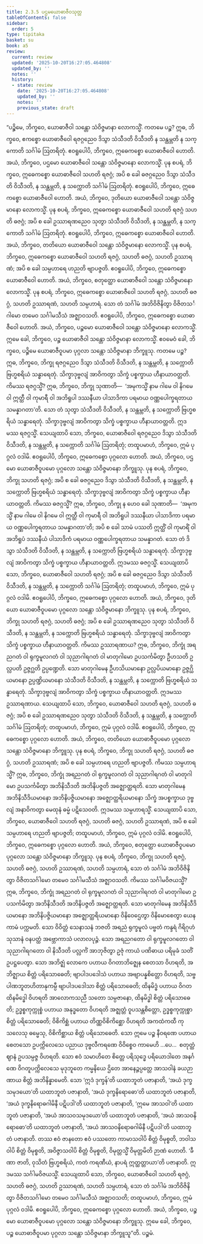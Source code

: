 ```yaml
---
title: 2.3.5 ပဌမယောဓာဇီဝသုတ္တ
tableOfContents: false
sidebar:
  order: 5
type: tipitaka
basket: su
book: a5
review:
  current: review
  updated: '2025-10-20T16:27:05.464808'
  updated_by: ''
  notes: ''
  history:
  - state: review
    date: '2025-10-20T16:27:05.464808'
    updated_by: ''
    notes: ''
    previous_state: draft
---
```



<DynamicBreadcrumb />


<ReviewStatus review={frontmatter.review} showDetails={true} />

<HypothesisAnnotation frontmatter={frontmatter} />

<Division number="75" book="a5" e="ch" v="16" p="78">

<Paragraph number="459" book="a5">
“ပဉ္စိမေ, ဘိက္ခဝေ, ယောဓာဇီဝါ သန္တော သံဝိဇ္ဇမာနာ လောကသ္မိံ. ကတမေ ပဉ္စ? ဣဓ, ဘိက္ခဝေ, ဧကစ္စော ယောဓာဇီဝေါ ရဇဂ္ဂညေဝ ဒိသွာ သံသီဒတိ ဝိသီဒတိ န သန္ထမ္ဘတိ န သက္ကောတိ သင်္ဂါမံ ဩတရိတုံ. ဧဝရူပေါပိ, ဘိက္ခဝေ, ဣဓေကစ္စော ယောဓာဇီဝေါ ဟောတိ. အယံ, ဘိက္ခဝေ, ပဌမော ယောဓာဇီဝေါ သန္တော သံဝိဇ္ဇမာနော လောကသ္မိံ.
</Paragraph>

<Paragraph number="460" book="a5">
ပုန စပရံ, ဘိက္ခဝေ, ဣဓေကစ္စော ယောဓာဇီဝေါ သဟတိ ရဇဂ္ဂံ; အပိ စ ခေါ ဓဇဂ္ဂညေဝ ဒိသွာ သံသီဒတိ ဝိသီဒတိ, န သန္ထမ္ဘတိ, န သက္ကောတိ သင်္ဂါမံ ဩတရိတုံ. ဧဝရူပေါပိ, ဘိက္ခဝေ, ဣဓေကစ္စော ယောဓာဇီဝေါ ဟောတိ. အယံ, ဘိက္ခဝေ, ဒုတိယော ယောဓာဇီဝေါ သန္တော သံဝိဇ္ဇမာနော လောကသ္မိံ.
</Paragraph>

<Paragraph number="461" book="a5">
ပုန စပရံ, ဘိက္ခဝေ, ဣဓေကစ္စော ယောဓာဇီဝေါ သဟတိ ရဇဂ္ဂံ သဟတိ ဓဇဂ္ဂံ; အပိ စ ခေါ ဥဿာရဏညေဝ သုတွာ သံသီဒတိ ဝိသီဒတိ, န သန္ထမ္ဘတိ, န သက္ကောတိ သင်္ဂါမံ ဩတရိတုံ. ဧဝရူပေါပိ, ဘိက္ခဝေ, ဣဓေကစ္စော ယောဓာဇီဝေါ ဟောတိ. အယံ, ဘိက္ခဝေ, တတိယော ယောဓာဇီဝေါ သန္တော သံဝိဇ္ဇမာနော လောကသ္မိံ.
</Paragraph>

<Paragraph number="462" book="a5">
ပုန စပရံ, ဘိက္ခဝေ, ဣဓေကစ္စော ယောဓာဇီဝေါ သဟတိ ရဇဂ္ဂံ, သဟတိ ဓဇဂ္ဂံ, သဟတိ ဥဿာရဏံ; အပိ စ ခေါ သမ္ပဟာရေ ဟညတိ ဗျာပဇ္ဇတိ. ဧဝရူပေါပိ, ဘိက္ခဝေ, ဣဓေကစ္စော ယောဓာဇီဝေါ ဟောတိ. အယံ, ဘိက္ခဝေ, စတုတ္ထော ယောဓာဇီဝေါ သန္တော သံဝိဇ္ဇမာနော လောကသ္မိံ.
</Paragraph>

<Paragraph number="463" book="a5">
ပုန စပရံ, ဘိက္ခဝေ, ဣဓေကစ္စော ယောဓာဇီဝေါ သဟတိ ရဇဂ္ဂံ, သဟတိ ဓဇဂ္ဂံ, သဟတိ ဥဿာရဏံ, သဟတိ သမ္ပဟာရံ. သော တံ သင်္ဂါမံ အဘိဝိဇိနိတွာ ဝိဇိတသင်္ဂါမော တမေဝ သင်္ဂါမသီသံ အဇ္ဈာဝသတိ. ဧဝရူပေါပိ, ဘိက္ခဝေ, ဣဓေကစ္စော ယောဓာဇီဝေါ ဟောတိ. အယံ, ဘိက္ခဝေ, ပဉ္စမော ယောဓာဇီဝေါ သန္တော သံဝိဇ္ဇမာနော လောကသ္မိံ. ဣမေ ခေါ, ဘိက္ခဝေ, ပဉ္စ ယောဓာဇီဝါ သန္တော သံဝိဇ္ဇမာနာ လောကသ္မိံ.
</Paragraph>

<Paragraph number="464" book="a5">
ဧဝမေဝံ ခေါ, ဘိက္ခဝေ, ပဉ္စိမေ ယောဓာဇီဝူပမာ ပုဂ္ဂလာ သန္တော သံဝိဇ္ဇမာနာ ဘိက္ခူသု. ကတမေ ပဉ္စ? ဣဓ, ဘိက္ခဝေ, ဘိက္ခု ရဇဂ္ဂညေဝ ဒိသွာ သံသီဒတိ ဝိသီဒတိ, န သန္ထမ္ဘတိ, န သက္ကောတိ ဗြဟ္မစရိယံ သန္ဓာရေတုံ. သိက္ခာဒုဗ္ဗလျံ အာဝိကတွာ သိက္ခံ ပစ္စက္ခာယ ဟီနာယာဝတ္တတိ. ကိမဿ ရဇဂ္ဂသ္မိံ? ဣဓ, ဘိက္ခဝေ, ဘိက္ခု သုဏာတိ—  ‘အမုကသ္မိံ နာမ ဂါမေ ဝါ နိဂမေ ဝါ ဣတ္ထီ ဝါ ကုမာရီ ဝါ အဘိရူပါ ဒဿနီယာ ပါသာဒိကာ ပရမာယ ဝဏ္ဏပေါက္ခရတာယ သမန္နာဂတာ’တိ. သော တံ သုတွာ သံသီဒတိ ဝိသီဒတိ, န သန္ထမ္ဘတိ, န သက္ကောတိ ဗြဟ္မစရိယံ သန္ဓာရေတုံ. သိက္ခာဒုဗ္ဗလျံ အာဝိကတွာ သိက္ခံ ပစ္စက္ခာယ ဟီနာယာဝတ္တတိ. ဣဒမဿ ရဇဂ္ဂသ္မိံ.
</Paragraph>

<Paragraph number="465" book="a5">
သေယျထာပိ သော, ဘိက္ခဝေ, ယောဓာဇီဝေါ ရဇဂ္ဂညေဝ ဒိသွာ သံသီဒတိ ဝိသီဒတိ, န သန္ထမ္ဘတိ, န သက္ကောတိ သင်္ဂါမံ ဩတရိတုံ; တထူပမာဟံ, ဘိက္ခဝေ, ဣမံ ပုဂ္ဂလံ ဝဒါမိ. ဧဝရူပေါပိ, ဘိက္ခဝေ, ဣဓေကစ္စော ပုဂ္ဂလော ဟောတိ. အယံ, ဘိက္ခဝေ, ပဌမော ယောဓာဇီဝူပမော ပုဂ္ဂလော သန္တော သံဝိဇ္ဇမာနော ဘိက္ခူသု.
</Paragraph>

<Paragraph number="466" book="a5">
ပုန စပရံ, ဘိက္ခဝေ, ဘိက္ခု သဟတိ ရဇဂ္ဂံ; အပိ စ ခေါ ဓဇဂ္ဂညေဝ ဒိသွာ သံသီဒတိ ဝိသီဒတိ, န သန္ထမ္ဘတိ, န သက္ကောတိ ဗြဟ္မစရိယံ သန္ဓာရေတုံ. သိက္ခာဒုဗ္ဗလျံ အာဝိကတွာ သိက္ခံ ပစ္စက္ခာယ ဟီနာယာဝတ္တတိ. ကိမဿ ဓဇဂ္ဂသ္မိံ? ဣဓ, ဘိက္ခဝေ, ဘိက္ခု န ဟေဝ ခေါ သုဏာတိ—  ‘အမုကသ္မိံ နာမ ဂါမေ ဝါ နိဂမေ ဝါ ဣတ္ထီ ဝါ ကုမာရီ ဝါ အဘိရူပါ ဒဿနီယာ ပါသာဒိကာ ပရမာယ ဝဏ္ဏပေါက္ခရတာယ သမန္နာဂတာ’တိ; အပိ စ ခေါ သာမံ ပဿတိ ဣတ္ထိံ ဝါ ကုမာရိံ ဝါ အဘိရူပံ ဒဿနီယံ ပါသာဒိကံ ပရမာယ ဝဏ္ဏပေါက္ခရတာယ သမန္နာဂတံ. သော တံ ဒိသွာ သံသီဒတိ ဝိသီဒတိ, န သန္ထမ္ဘတိ, န သက္ကောတိ ဗြဟ္မစရိယံ သန္ဓာရေတုံ. သိက္ခာဒုဗ္ဗလျံ အာဝိကတွာ သိက္ခံ ပစ္စက္ခာယ ဟီနာယာဝတ္တတိ. ဣဒမဿ ဓဇဂ္ဂသ္မိံ.
</Paragraph>

<Paragraph number="467" book="a5">
သေယျထာပိ သော, ဘိက္ခဝေ, ယောဓာဇီဝေါ သဟတိ ရဇဂ္ဂံ; အပိ စ ခေါ ဓဇဂ္ဂညေဝ ဒိသွာ သံသီဒတိ ဝိသီဒတိ, န သန္ထမ္ဘတိ, န သက္ကောတိ သင်္ဂါမံ ဩတရိတုံ; တထူပမာဟံ, ဘိက္ခဝေ, ဣမံ ပုဂ္ဂလံ ဝဒါမိ. ဧဝရူပေါပိ, ဘိက္ခဝေ, ဣဓေကစ္စော ပုဂ္ဂလော ဟောတိ. အယံ, ဘိက္ခဝေ, ဒုတိယော ယောဓာဇီဝူပမော ပုဂ္ဂလော သန္တော သံဝိဇ္ဇမာနော ဘိက္ခူသု.
</Paragraph>

<Paragraph number="468" book="a5">
ပုန စပရံ, ဘိက္ခဝေ, ဘိက္ခု သဟတိ ရဇဂ္ဂံ, သဟတိ ဓဇဂ္ဂံ; အပိ စ ခေါ ဥဿာရဏညေဝ သုတွာ သံသီဒတိ ဝိသီဒတိ, န သန္ထမ္ဘတိ, န သက္ကောတိ ဗြဟ္မစရိယံ သန္ဓာရေတုံ. သိက္ခာဒုဗ္ဗလျံ အာဝိကတွာ သိက္ခံ ပစ္စက္ခာယ ဟီနာယာဝတ္တတိ. ကိမဿ ဥဿာရဏာယ? ဣဓ, ဘိက္ခဝေ, ဘိက္ခုံ အရညဂတံ ဝါ ရုက္ခမူလဂတံ ဝါ သုညာဂါရဂတံ ဝါ မာတုဂါမော ဥပသင်္ကမိတွာ ဦဟသတိ ဥလ္လပတိ ဥဇ္ဇဂ္ဃတိ ဥပ္ပဏ္ဍေတိ. သော မာတုဂါမေန ဦဟသိယမာနော ဥလ္လပိယမာနော ဥဇ္ဇဂ္ဃိယမာနော ဥပ္ပဏ္ဍိယမာနော သံသီဒတိ ဝိသီဒတိ, န သန္ထမ္ဘတိ, န သက္ကောတိ ဗြဟ္မစရိယံ သန္ဓာရေတုံ. သိက္ခာဒုဗ္ဗလျံ အာဝိကတွာ သိက္ခံ ပစ္စက္ခာယ ဟီနာယာဝတ္တတိ. ဣဒမဿ ဥဿာရဏာယ.
</Paragraph>

<Paragraph number="469" book="a5">
သေယျထာပိ သော, ဘိက္ခဝေ, ယောဓာဇီဝေါ သဟတိ ရဇဂ္ဂံ, သဟတိ ဓဇဂ္ဂံ; အပိ စ ခေါ ဥဿာရဏညေဝ သုတွာ သံသီဒတိ ဝိသီဒတိ, န သန္ထမ္ဘတိ, န သက္ကောတိ သင်္ဂါမံ ဩတရိတုံ; တထူပမာဟံ, ဘိက္ခဝေ, ဣမံ ပုဂ္ဂလံ ဝဒါမိ. ဧဝရူပေါပိ, ဘိက္ခဝေ, ဣဓေကစ္စော ပုဂ္ဂလော ဟောတိ. အယံ, ဘိက္ခဝေ, တတိယော ယောဓာဇီဝူပမော ပုဂ္ဂလော သန္တော သံဝိဇ္ဇမာနော ဘိက္ခူသု.
</Paragraph>

<Paragraph number="470" book="a5">
ပုန စပရံ, ဘိက္ခဝေ, ဘိက္ခု သဟတိ ရဇဂ္ဂံ, သဟတိ ဓဇဂ္ဂံ, သဟတိ ဥဿာရဏံ; အပိ စ ခေါ သမ္ပဟာရေ ဟညတိ ဗျာပဇ္ဇတိ. ကိမဿ သမ္ပဟာရသ္မိံ? ဣဓ, ဘိက္ခဝေ, ဘိက္ခုံ အရညဂတံ ဝါ ရုက္ခမူလဂတံ ဝါ သုညာဂါရဂတံ ဝါ မာတုဂါမော ဥပသင်္ကမိတွာ အဘိနိသီဒတိ အဘိနိပဇ္ဇတိ အဇ္ဈောတ္ထရတိ. သော မာတုဂါမေန အဘိနိသီဒိယမာနော အဘိနိပဇ္ဇိယမာနော အဇ္ဈောတ္ထရိယမာနော သိက္ခံ အပစ္စက္ခာယ ဒုဗ္ဗလျံ အနာဝိကတွာ မေထုနံ ဓမ္မံ ပဋိသေဝတိ. ဣဒမဿ သမ္ပဟာရသ္မိံ.
</Paragraph>

<Paragraph number="471" book="a5">
သေယျထာပိ သော, ဘိက္ခဝေ, ယောဓာဇီဝေါ သဟတိ ရဇဂ္ဂံ, သဟတိ ဓဇဂ္ဂံ, သဟတိ ဥဿာရဏံ, အပိ စ ခေါ သမ္ပဟာရေ ဟညတိ ဗျာပဇ္ဇတိ; တထူပမာဟံ, ဘိက္ခဝေ, ဣမံ ပုဂ္ဂလံ ဝဒါမိ. ဧဝရူပေါပိ, ဘိက္ခဝေ, ဣဓေကစ္စော ပုဂ္ဂလော ဟောတိ. အယံ, ဘိက္ခဝေ, စတုတ္ထော ယောဓာဇီဝူပမော ပုဂ္ဂလော သန္တော သံဝိဇ္ဇမာနော ဘိက္ခူသု.
</Paragraph>

<Paragraph number="472" book="a5">
ပုန စပရံ, ဘိက္ခဝေ, ဘိက္ခု သဟတိ ရဇဂ္ဂံ, သဟတိ ဓဇဂ္ဂံ, သဟတိ ဥဿာရဏံ, သဟတိ သမ္ပဟာရံ, သော တံ သင်္ဂါမံ အဘိဝိဇိနိတွာ ဝိဇိတသင်္ဂါမော တမေဝ သင်္ဂါမသီသံ အဇ္ဈာဝသတိ. ကိမဿ သင်္ဂါမဝိဇယသ္မိံ? ဣဓ, ဘိက္ခဝေ, ဘိက္ခုံ အရညဂတံ ဝါ ရုက္ခမူလဂတံ ဝါ သုညာဂါရဂတံ ဝါ မာတုဂါမော ဥပသင်္ကမိတွာ အဘိနိသီဒတိ အဘိနိပဇ္ဇတိ အဇ္ဈောတ္ထရတိ. သော မာတုဂါမေန အဘိနိသီဒိယမာနော အဘိနိပဇ္ဇိယမာနော အဇ္ဈောတ္ထရိယမာနော ဝိနိဝေဌေတွာ ဝိနိမောစေတွာ ယေန ကာမံ ပက္ကမတိ. သော ဝိဝိတ္တံ သေနာသနံ ဘဇတိ အရညံ ရုက္ခမူလံ ပဗ္ဗတံ ကန္ဒရံ ဂိရိဂုဟံ သုသာနံ ဝနပတ္ထံ အဗ္ဘောကာသံ ပလာလပုဉ္ဇံ.
</Paragraph>

<Paragraph number="473" book="a5">
သော အရညဂတော ဝါ ရုက္ခမူလဂတော ဝါ သုညာဂါရဂတော ဝါ နိသီဒတိ ပလ္လင်္ကံ အာဘုဇိတွာ ဥဇုံ ကာယံ ပဏိဓာယ ပရိမုခံ သတိံ ဥပဋ္ဌပေတွာ. သော အဘိဇ္ဈံ လောကေ ပဟာယ ဝိဂတာဘိဇ္ဈေန စေတသာ ဝိဟရတိ, အဘိဇ္ဈာယ စိတ္တံ ပရိသောဓေတိ; ဗျာပါဒပဒေါသံ ပဟာယ အဗျာပန္နစိတ္တော ဝိဟရတိ, သဗ္ဗပါဏဘူတဟိတာနုကမ္ပီ ဗျာပါဒပဒေါသာ စိတ္တံ ပရိသောဓေတိ; ထိနမိဒ္ဓံ ပဟာယ ဝိဂတထိနမိဒ္ဓေါ ဝိဟရတိ အာလောကသညီ သတော သမ္ပဇာနော, ထိနမိဒ္ဓါ စိတ္တံ ပရိသောဓေတိ; ဥဒ္ဓစ္စကုက္ကုစ္စံ ပဟာယ အနုဒ္ဓတော ဝိဟရတိ အဇ္ဈတ္တံ ဝူပသန္တစိတ္တော, ဥဒ္ဓစ္စကုက္ကုစ္စာ စိတ္တံ ပရိသောဓေတိ; ဝိစိကိစ္ဆံ ပဟာယ တိဏ္ဏဝိစိကိစ္ဆော ဝိဟရတိ အကထံကထီ ကုသလေသု ဓမ္မေသု, ဝိစိကိစ္ဆာယ စိတ္တံ ပရိသောဓေတိ. သော ဣမေ ပဉ္စ နီဝရဏေ ပဟာယ စေတသော ဥပက္ကိလေသေ ပညာယ ဒုဗ္ဗလီကရဏေ ဝိဝိစ္စေဝ ကာမေဟိ …ပေ…  စတုတ္ထံ ဈာနံ ဥပသမ္ပဇ္ဇ ဝိဟရတိ.
</Paragraph>

<Paragraph number="474" book="a5">
သော ဧဝံ သမာဟိတေ စိတ္တေ ပရိသုဒ္ဓေ ပရိယောဒါတေ အနင်္ဂဏေ ဝိဂတူပက္ကိလေသေ မုဒုဘူတေ ကမ္မနိယေ ဌိတေ အာနေဉ္ဇပ္ပတ္တေ အာသဝါနံ ခယဉာဏာယ စိတ္တံ အဘိနိန္နာမေတိ. သော ‘ဣဒံ ဒုက္ခန်’တိ ယထာဘူတံ ပဇာနာတိ, ‘အယံ ဒုက္ခသမုဒယော’တိ ယထာဘူတံ ပဇာနာတိ, ‘အယံ ဒုက္ခနိရောဓော’တိ ယထာဘူတံ ပဇာနာတိ, ‘အယံ ဒုက္ခနိရောဓဂါမိနီ ပဋိပဒါ’တိ ယထာဘူတံ ပဇာနာတိ, ‘ဣမေ အာသဝါ’တိ ယထာဘူတံ ပဇာနာတိ, ‘အယံ အာသဝသမုဒယော’တိ ယထာဘူတံ ပဇာနာတိ, ‘အယံ အာသဝနိရောဓော’တိ ယထာဘူတံ ပဇာနာတိ, ‘အယံ အာသဝနိရောဓဂါမိနီ ပဋိပဒါ’တိ ယထာဘူတံ ပဇာနာတိ. တဿ ဧဝံ ဇာနတော ဧဝံ ပဿတော ကာမာသဝါပိ စိတ္တံ ဝိမုစ္စတိ, ဘဝါသဝါပိ စိတ္တံ ဝိမုစ္စတိ, အဝိဇ္ဇာသဝါပိ စိတ္တံ ဝိမုစ္စတိ, ဝိမုတ္တသ္မိံ ဝိမုတ္တမိတိ ဉာဏံ ဟောတိ. ‘ခီဏာ ဇာတိ, ဝုသိတံ ဗြဟ္မစရိယံ, ကတံ ကရဏီယံ, နာပရံ ဣတ္ထတ္တာယာ’တိ ပဇာနာတိ. ဣဒမဿ သင်္ဂါမဝိဇယသ္မိံ.
</Paragraph>

<Paragraph number="475" book="a5">
သေယျထာပိ သော, ဘိက္ခဝေ, ယောဓာဇီဝေါ သဟတိ ရဇဂ္ဂံ, သဟတိ ဓဇဂ္ဂံ, သဟတိ ဥဿာရဏံ, သဟတိ သမ္ပဟာရံ, သော တံ သင်္ဂါမံ အဘိဝိဇိနိတွာ ဝိဇိတသင်္ဂါမော တမေဝ သင်္ဂါမသီသံ အဇ္ဈာဝသတိ; တထူပမာဟံ, ဘိက္ခဝေ, ဣမံ ပုဂ္ဂလံ ဝဒါမိ. ဧဝရူပေါပိ, ဘိက္ခဝေ, ဣဓေကစ္စော ပုဂ္ဂလော ဟောတိ. အယံ, ဘိက္ခဝေ, ပဉ္စမော ယောဓာဇီဝူပမော ပုဂ္ဂလော သန္တော သံဝိဇ္ဇမာနော ဘိက္ခူသု. ဣမေ ခေါ, ဘိက္ခဝေ, ပဉ္စ ယောဓာဇီဝူပမာ ပုဂ္ဂလာ သန္တော သံဝိဇ္ဇမာနာ ဘိက္ခူသူ”တိ.

</Paragraph>
</Division>

<Paragraph number="476" type="center" book="a5">
ပဉ္စမံ.
</Paragraph>